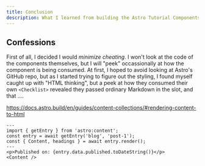 ```yaml
---
title: Conclusion
description: What I learned from building the Astro Tutorial Components.
---
```


## Confessions

First of all, I decided I would *minimize cheating*. I won't look at the code of the components themselves, but I will "peek" occassionally at how the component is being consumed. At first, I hoped to avoid looking at Astro's GitHub repo, but as I started trying to figure out the styling, I found myself caught up with "HTML thinking", but a peek at how they consumed their own `<Checklist>` revealed they passed ordinary Markdown in the slot, and that ....

https://docs.astro.build/en/guides/content-collections/#rendering-content-to-html

```astro
---
import { getEntry } from 'astro:content';
const entry = await getEntry('blog', 'post-1');
const { Content, headings } = await entry.render();
---
<p>Published on: {entry.data.published.toDateString()}</p>
<Content />
```
